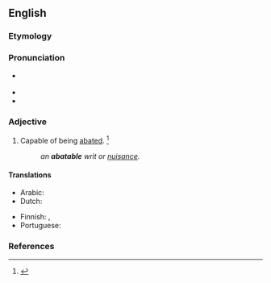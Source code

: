==English==

===Etymology===
{{suffix|en|abate|able}}

===Pronunciation===
* {{a|GenAm}} {{IPA|en|/əˈbeɪt.ə.bəl/}}
* {{audio|en|en-us-abatable.ogg|Audio (US)}}
* {{audio|en|en-ca-abatable.ogg|Audio (CA)}}


===Adjective===
{{en-adj}}

# Capable of being [[abate]]d. {{defdate|First attested from 1350 to 1470.}}<ref>{{R:SOED5|page=2}}</ref>
#: '' an '''abatable''' writ or [[nuisance]].''

====Translations====
{{trans-top|Capable of being abated}}
* Arabic: {{t|ar|قَابِل لِلتَخْفِيف|m|tr=qābil li-t-taḵfīf}}
* Dutch: {{t|nl|vatbaar voor prijsverlaging}}
{{trans-mid}}
* Finnish: {{t|fi|[[vähennettävä|vähennettävissä]] [[oleva]]}}, {{t|fi|[[kumottava|kumottavissa]] [[oleva]]}}
* Portuguese: {{t+|pt|anulável}}
{{trans-bottom}}

===References===
<references/>